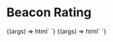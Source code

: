 
<Meta
  title="Structural Components / Footer"
  component="cba-footer"
/>

# Beacon Rating

<Canvas withSource="open">
  <Story
    name="Footer - default"
    component="cba-footer"
  >
    {(args) => html`
        <cba-footer></cba-footer>
    `}
  </Story>
</Canvas>

<ArgsTable story="Footer - default" />

<Canvas withSource="open">
  <Story
    name="Footer - with icons"
    component="cba-footer"
  >
    {(args) => html`
        <cba-footer>
          <cba-link-icon logotitle="Twitter" url="https://twitter.com/codebyalex" imageurl="https://cdn4.iconfinder.com/data/icons/social-media-icons-the-circle-set/48/twitter_circle-512.png"></cba-link-icon>
          <cba-link-icon logotitle="Github" url="https://github.com/CodeByAlex" imageurl="https://git-scm.com/images/logos/downloads/Git-Icon-1788C.png"></cba-link-icon>
          <cba-link-icon logotitle="LinkedIn" url="https://github.com/CodeByAlex" imageurl="https://upload.wikimedia.org/wikipedia/commons/thumb/f/f8/LinkedIn_icon_circle.svg/2048px-LinkedIn_icon_circle.svg.png"></cba-link-icon>
        </cba-footer>
    `}
  </Story>
</Canvas>

<ArgsTable story="Footer - with icons" />
